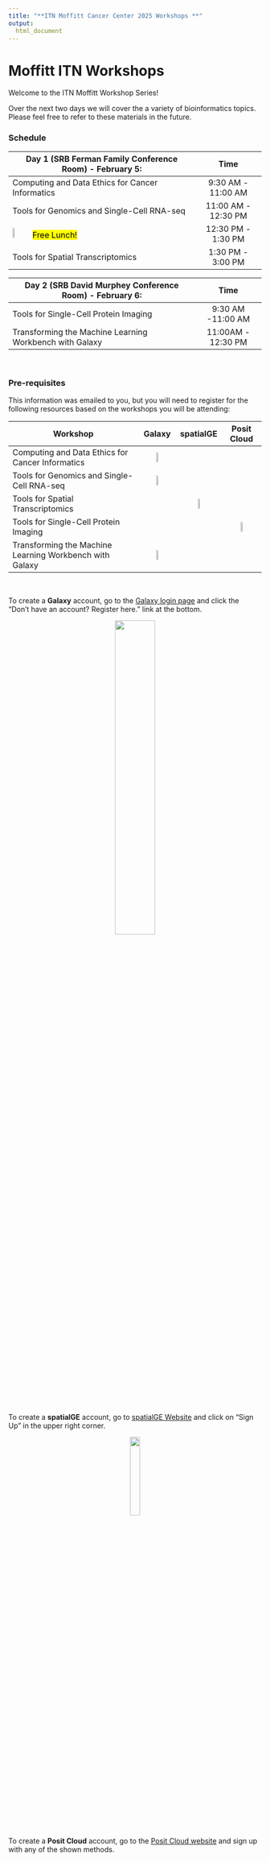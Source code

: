 ```yaml
---
title: "**ITN Moffitt Cancer Center 2025 Workshops **"
output:
  html_document
---
```


# Moffitt ITN Workshops

Welcome to the ITN Moffitt Workshop Series!

Over the next two days we will cover the a variety of bioinformatics topics. Please feel free to refer to these materials in the future. 

### **Schedule**

<div class = "myStyle" align = "center">

| Day 1 (SRB Ferman Family Conference Room) - February 5: | Time                |  
|---------------------------------------------------------|:-------------------:|
| Computing and Data Ethics for Cancer Informatics        | 9:30 AM - 11:00 AM  |  
| Tools for Genomics and Single-Cell RNA-seq              | 11:00 AM - 12:30 PM |  
| <img width="10%" src="resources/images/plate.png"> <mark>Free Lunch!    </mark>                             | 12:30 PM - 1:30 PM  |  
| Tools for Spatial Transcriptomics                       | 1:30 PM - 3:00 PM   | 


| Day 2 (SRB David Murphey Conference Room) - February 6: |  Time                   |
|---------------------------------------------------------|:-------------------:|
| Tools for Single-Cell Protein Imaging                   | 9:30 AM -11:00 AM   |  
| Transforming the Machine Learning Workbench with Galaxy | 11:00AM - 12:30 PM  |  

</div>

<br>

### **Pre-requisites**

This information was emailed to you, but you will need to register for the following resources based on the workshops you will be attending:


<div class = "myStyle" align = "center">

|         Workshop        | Galaxy | spatialGE | Posit Cloud |
|----------------------------|:------:|:------:|:-------:|
|Computing and Data Ethics for Cancer Informatics        | <img width="20%" src="resources/images/check.png">     |           |             |
|Tools for Genomics and Single-Cell RNA-seq              | <img width="20%" src="resources/images/check.png">      |           |             |
|Tools for Spatial Transcriptomics                       |        | <img width="20%" src="resources/images/check.png">          |             |
|Tools for Single-Cell Protein Imaging                   |        |           | <img width="20%" src="resources/images/check.png">            |
|Transforming the Machine Learning Workbench with Galaxy | <img width="20%" src="resources/images/check.png">       |            |            |
</div>

<br>

To create a **Galaxy** account, go to the [Galaxy login page](https://usegalaxy.org/login/start?redirect=None) and click the "Don't have an account? Register here." link at the bottom.

<p align="center" >
    <img width="40%" src="resources/images/galaxy_login.png" class="img_shad">
</p>


To create a **spatialGE** account, go to [spatialGE Website](https://spatialge.moffitt.org) and click on "Sign Up" in the upper right corner.

<p align="center" >
    <img width="20%" src="resources/images/spatialge_login.png" class="img_shad">
</p>

To create a **Posit Cloud** account, go to the [Posit Cloud website](https://login.posit.cloud/register?redirect=https%3A%2F%2Fclient.login.posit.cloud%2Foauth%2Flogin%3Fshow_auth%3D0%26show_login%3D0) and sign up with any of the shown methods.
